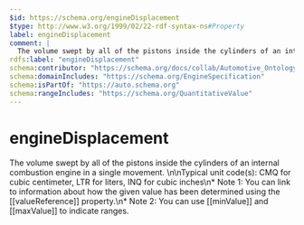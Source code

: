 ```yaml
---
$id: https://schema.org/engineDisplacement
$type: http://www.w3.org/1999/02/22-rdf-syntax-ns#Property
label: engineDisplacement
comment: |
  The volume swept by all of the pistons inside the cylinders of an internal combustion engine in a single movement. \n\nTypical unit code(s): CMQ for cubic centimeter, LTR for liters, INQ for cubic inches\n* Note 1: You can link to information about how the given value has been determined using the [[valueReference]] property.\n* Note 2: You can use [[minValue]] and [[maxValue]] to indicate ranges.
rdfs:label: "engineDisplacement"
schema:contributor: "https://schema.org/docs/collab/Automotive_Ontology_Working_Group"
schema:domainIncludes: "https://schema.org/EngineSpecification"
schema:isPartOf: "https://auto.schema.org"
schema:rangeIncludes: "https://schema.org/QuantitativeValue"
---
```


# engineDisplacement

The volume swept by all of the pistons inside the cylinders of an internal combustion engine in a single movement. \n\nTypical unit code(s): CMQ for cubic centimeter, LTR for liters, INQ for cubic inches\n* Note 1: You can link to information about how the given value has been determined using the [[valueReference]] property.\n* Note 2: You can use [[minValue]] and [[maxValue]] to indicate ranges.

